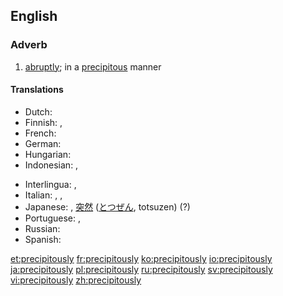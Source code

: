 ==English==

===Adverb===
{{en-adv}}

# [[abruptly]]; in a [[precipitous]] manner

====Translations====
{{trans-top|abruptly}}
* Dutch: {{t|nl|overhaast}}
* Finnish: {{t+|fi|yllättäen}}, {{t|fi|äkkiarvaamatta}}
* French: {{t+|fr|abruptement}}
* German: {{t+|de|unerwartet}}
* Hungarian: {{t+|hu|hirtelen}}
* Indonesian: {{t+|id|drastis}}, {{t|id|tiba-tiba}}
{{trans-mid}}
* Interlingua: {{t|ia|precipitatemente}}, {{t|ia|abruptemente}}
* Italian: {{t+|it|bruscamente}}, {{t+|it|precipitevolissimevolmente}}, {{t+|it|precipitosamente}}
* Japanese: {{t+|ja|急|tr=[[きゅう]], kyū}}, [[突然]] ([[とつぜん]], totsuzen) (?)
* Portuguese: {{t+|pt|abruptamente}}, {{t|pt|precipitadamente}}
* Russian: {{t+|ru|стреми́тельно}}
* Spanish: {{t+|es|precipitadamente}}
{{trans-bottom}}

[[et:precipitously]]
[[fr:precipitously]]
[[ko:precipitously]]
[[io:precipitously]]
[[ja:precipitously]]
[[pl:precipitously]]
[[ru:precipitously]]
[[sv:precipitously]]
[[vi:precipitously]]
[[zh:precipitously]]